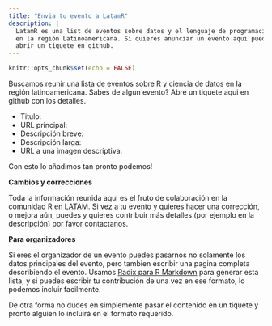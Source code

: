 ```yaml
---
title: "Envia tu evento a LatamR"
description: |
  LatamR es una list de eventos sobre datos y el lenguaje de programación R
  en la región Latinoamericana. Si quieres anunciar un evento aqui puedes 
  abrir un tiquete en github.
---
```


```r
knitr::opts_chunk$set(echo = FALSE)
```

Buscamos reunir una lista de eventos sobre R y ciencia de datos en la región
latinoamericana. Sabes de algun evento? Abre un tiquete aqui en github con los
detalles.

 - Titulo:
 - URL principal: 
 - Descripción breve:
 - Descripción larga:
 - URL a una imagen descriptiva:
 
 Con esto lo añadimos tan pronto podemos!
 
 <b>Cambios y correcciones</b>
 
Toda la información reunida aqui es el fruto de colaboración en la comunidad R en LATAM. Si vez a tu evento y quieres hacer una corrección, o mejora aún, puedes y quieres contribuir más detalles (por ejemplo en la descripción) por favor contactanos.

 <b>Para organizadores</b>

Si eres el organizador de un evento puedes pasarnos no solamente los datos principales del evento, pero tambien escribir una pagina completa describiendo el evento. Usamos [Radix para R Markdown](https://rstudio.github.io/radix) para generar esta lista, y si puedes escribir tu contribución de una vez en ese formato, lo podemos incluir facilmente. 

De otra forma no dudes en simplemente pasar el contenido en un tiquete y pronto alguien lo incluirá en el formato requerido.

